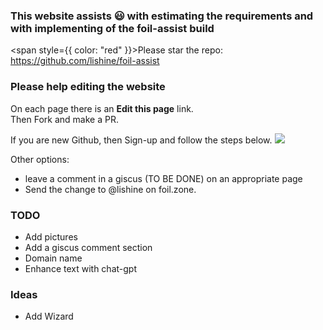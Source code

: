 ### This website assists 😃 with estimating the requirements and with implementing of the foil-assist build

<span style={{ color: "red" }}>Please star the repo:</span>
https://github.com/lishine/foil-assist

### Please help editing the website

On each page there is an **Edit this page** link.\
Then Fork and make a PR.

If you are new Github, then Sign-up and follow the steps below.
![](/how-to-pr/t2.png)

Other options:

- leave a comment in a giscus (TO BE DONE) on an appropriate page
- Send the change to @lishine on foil.zone.

### TODO

- Add pictures
- Add a giscus comment section
- Domain name
- Enhance text with chat-gpt

### Ideas

- Add Wizard
